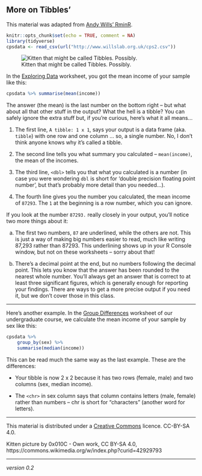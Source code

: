 ## More on Tibbles'

This material was adapted from
[Andy Wills' RminR](https://ajwills72.github.io/rminr/).

```r
knitr::opts_chunk$set(echo = TRUE, comment = NA)
library(tidyverse)
cpsdata <- read_csv(url("http://www.willslab.org.uk/cps2.csv"))
```

![Kitten that might be called Tibbles. Possibly.](pics/kitten.jpg)

In the [Exploring Data](#exploring-data-brief) worksheet, you got the mean
income of your sample like this:

```r
cpsdata %>% summarise(mean(income))
```

The answer (the mean) is the last number on the bottom right -- but what about
all that other stuff in the output? What the hell is a tibble? You can safely
ignore the extra stuff but, if you're curious, here's what it all means...

1. The first line, `A tibble: 1 x 1`, says your output is a data frame (aka.
   `tibble`) with one row and one column ... so, a single number. No, I don't
   think anyone knows why it's called a tibble.

2. The second line tells you what summary you calculated -- `mean(income)`, the
   mean of the incomes.

3. The third line, `<dbl>` tells you that what you calculated is a number (in
   case you were wondering `dbl` is short for 'double precision floating point
   number', but that's probably more detail than you needed...).

4. The fourth line gives you the number you calculated, the mean income of
   `87293`. The `1` at the beginning is a row number, which you can ignore.

If you look at the number `87293.` really closely in your output, you'll notice
two more things about it:

a. The first two numbers, `87` are underlined, while the others are not. This is
just a way of making big numbers easier to read, much like writing 87,293 rather
than 87293. This underlining shows up in your R Console window, but not on these
worksheets -- sorry about that!

b. There's a decimal point at the end, but no numbers following the decimal
point. This lets you know that the answer has been rounded to the nearest whole
number. You'll always get an answer that is correct to at least three
significant figures, which is generally enough for reporting your findings.
There are ways to get a more precise output if you need it, but we don't cover
those in this class.

---

Here's another example. In the [Group Differences](XXX) worksheet of our
undergraduate course, we calculate the mean income of your sample by sex like
this:

<!-- LINK THIS TO DATA HANDLING WORKSHOP INSTEAD -->

```r
cpsdata %>%
    group_by(sex) %>%
    summarise(median(income))
```

This can be read much the same way as the last example. These are the
differences:

-   Your tibble is now 2 x 2 because it has two rows (female, male) and two
    columns (sex, median income).

-   The `<chr>` in sex column says that column contains letters (male, female)
    rather than numbers -- chr is short for "characters" (another word for
    letters).

---

This material is distributed under a
[Creative Commons](https://creativecommons.org/) licence. CC-BY-SA 4.0.

Kitten picture by 0x010C - Own work, CC BY-SA 4.0,
https://commons.wikimedia.org/w/index.php?curid=42929793

---

_version 0.2_
